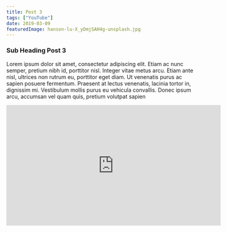 ```yaml
---
title: Post 3
tags: ["YouTube"]
date: 2019-03-09
featuredImage: hanson-lu-X_yDmjSAH4g-unsplash.jpg
---
```


### Sub Heading Post 3

Lorem ipsum dolor sit amet, consectetur adipiscing elit. Etiam ac nunc semper, pretium nibh id, porttitor nisl. Integer vitae metus arcu. Etiam ante nisl, ultrices non rutrum eu, porttitor eget diam. Ut venenatis purus ac sapien posuere fermentum. Praesent at lectus venenatis, lacinia tortor in, dignissim mi. Vestibulum mollis purus eu vehicula convallis. Donec ipsum arcu, accumsan vel quam quis, pretium volutpat sapien

<iframe
  width="560"
  height="315"
  src="https://www.youtube.com/embed/lJIrF4YjHfQ"
  frameborder="0"
  allow="accelerometer; autoplay; encrypted-media; gyroscope; picture-in-picture"
  allowfullscreen
></iframe>
